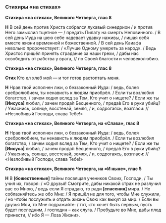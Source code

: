### Стихиры «на стихах»

**Стихира «на стихах», Великого Четверга, глас 8**

**Н** В сей день против Христа собрался лукавый синедрион / и против Него замыслил тщетное — / преда́ть Пилату на смерть Неповинного. / В сей день Иуда на шею себе надевает удавку наживы, / лишая себя вместе жизни временной и божественной. / В сей день Каиафа невольно пророчествует: / «Лучше Одному умереть за народ». / Ведь Христос пришёл принять страдание за наши грехи, / дабы нас освободить от рабства у врага, // по Своей благости и человеколюбию.

**Стихира «на стихах», Великого Четверга, глас 8**

**Стих** Кто ел хлеб мой — и тот готов растоптать меня.

**Н** Нрав твой исполнен лжи, о беззаконный Иуда: / ведь, болея сребролюбием, ты ненависть к людям приобрёл. / Если ты возлюбил богатство, / зачем ходил вслед за Тем, Кто учит о нищете? / Если же ты **[**Иисуса**]** любил, / зачем прода́л Бесценного, / преда́в Его в руки убийц? / Ужаснись, солнце, восстенай, земля, / и, содрогаясь, возгласи: // «Незлобивый Господи, слава Тебе!»

**Стихира «на стихах», Великого Четверга, на «Слава», глас 8**

**Н** Нрав твой исполнен лжи, о беззаконный Иуда: / ведь, болея сребролюбием, ты ненависть к людям приобрёл. / Если ты возлюбил богатство, / зачем ходил вслед за Тем, Кто учит о нищете? / Если же ты **[**Иисуса**]** любил, / зачем прода́л Бесценного, / преда́в Его в руки убийц? / Ужаснись, солнце, восстенай, земля, / и, содрогаясь, возгласи: // «Незлобивый Господи, слава Тебе!»

**Стихира «на стихах», Великого Четверга, на «И ныне», глас 5**

**Н** В **[**божественные**]** тайны посвящая учеников Своих, Господи, / Ты учил их, говоря: / «О друзья! Смотрите, дабы никакой страх не разлучил вас со Мною, / ведь если Я страдаю, то ради **[**спасения**]** мира. / Не соблазняйтесь же обо Мне: / Я пришёл не для того, чтобы Мне служили, / но чтобы послужить и отдать жизнь Свою как выкуп за мир. / Если вы друзья Мои, то Мне подражайте: / тот, кто хочет быть первым, пусть будет последним, / господин – как слуга. / Пребудьте во Мне, дабы плод принести, // ибо Я — Лоза Жизни».
